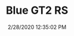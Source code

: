 ---
width: 2000
height: 1333
title: Blue GT2 RS
description: A Magnus Walker 993 in blue.
date: 2/28/2020 12:35:02 PM
cameraMake: Sony
cameraModel: ILCE-7M3
lens: ZEISS Batis 1.8/85
settingsfStop: f/2.2
settingsISO: ISO 100
settingsShutter: 1/2500
settingsFocalLength: 85 mm
---